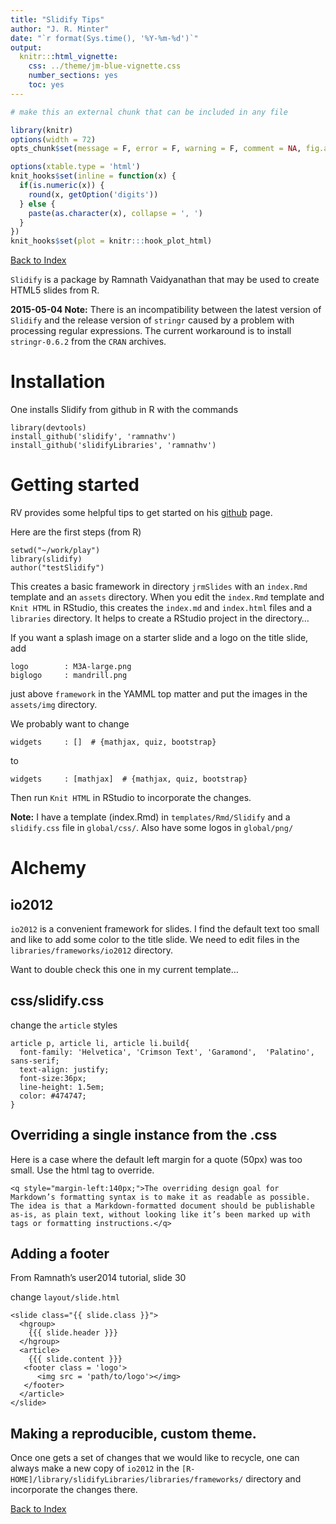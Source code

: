 ```yaml
---
title: "Slidify Tips"
author: "J. R. Minter"
date: "`r format(Sys.time(), '%Y-%m-%d')`"
output:
  knitr:::html_vignette:
    css: ../theme/jm-blue-vignette.css
    number_sections: yes
    toc: yes
---
```


```r
# make this an external chunk that can be included in any file

library(knitr)
options(width = 72)
opts_chunk$set(message = F, error = F, warning = F, comment = NA, fig.align = 'center', dpi = 100, tidy = F, cache.path = '.cache/', fig.path = 'figure/')

options(xtable.type = 'html')
knit_hooks$set(inline = function(x) {
  if(is.numeric(x)) {
    round(x, getOption('digits'))
  } else {
    paste(as.character(x), collapse = ', ')
  }
})
knit_hooks$set(plot = knitr:::hook_plot_html)
```


[Back to Index](../README.html)

``Slidify`` is a package by Ramnath Vaidyanathan that may be used
to create HTML5 slides from R.


**2015-05-04 Note:** There is an incompatibility between the latest version of `Slidify` and the release version of `stringr` caused by a problem with processing regular expressions. The current workaround is to install `stringr-0.6.2` from the `CRAN` archives.

# Installation
One installs Slidify from github in R with the commands

```
library(devtools)
install_github('slidify', 'ramnathv')
install_github('slidifyLibraries', 'ramnathv')
```
# Getting started
RV provides some helpful tips to get started on his
[github](https://github.com/ramnathv/slidify) page.

Here are the first steps (from R)

```
setwd("~/work/play")
library(slidify)
author("testSlidify")
```

This creates a basic framework in directory ``jrmSlides`` with
an ``index.Rmd`` template and an ``assets`` directory. When you
edit the ``index.Rmd`` template and ``Knit HTML`` in RStudio, this
creates the ``index.md`` and ``index.html`` files and a ``libraries``
directory. It helps to create a RStudio project in the directory...

If you want a splash image on a starter slide and a logo on the
title slide, add

```
logo        : M3A-large.png
biglogo     : mandrill.png 
```
just above ``framework`` in the YAMML top matter and put the images
in the ``assets/img`` directory.

We probably want to change
```
widgets     : []  # {mathjax, quiz, bootstrap}
```
to
```
widgets     : [mathjax]  # {mathjax, quiz, bootstrap}
```

Then run ``Knit HTML`` in RStudio
to incorporate the changes.

**Note:** I have a template (index.Rmd) in `templates/Rmd/Slidify` and a `slidify.css` file in `global/css/`. Also have some logos in `global/png/`


# Alchemy

## io2012
``io2012`` is a convenient framework for slides. I find the default
text too small and like to add some color to the title slide. We
need to edit files in the ``libraries/frameworks/io2012`` directory.

Want to double check this one in my current template... 

## css/slidify.css
change the ``article`` styles

```
article p, article li, article li.build{
  font-family: 'Helvetica', 'Crimson Text', 'Garamond',  'Palatino', sans-serif;
  text-align: justify;
  font-size:36px;
  line-height: 1.5em;
  color: #474747;
}
```

## Overriding a single instance from the .css

Here is a case where the default left margin for a quote (50px) was too small. Use the html tag to override.

```
<q style="margin-left:140px;">The overriding design goal for Markdown’s formatting syntax is to make it as readable as possible. The idea is that a Markdown-formatted document should be publishable as-is, as plain text, without looking like it’s been marked up with tags or formatting instructions.</q>

```

## Adding a footer

From Ramnath's user2014 tutorial, slide 30

change `layout/slide.html`

```
<slide class="{{ slide.class }}">
  <hgroup>
    {{{ slide.header }}}
  </hgroup>
  <article>
    {{{ slide.content }}}  
   <footer class = 'logo'>
      <img src = 'path/to/logo'></img>
   </footer>
  </article>
</slide>
```
 
## Making a reproducible, custom theme.

Once one gets a set of changes that we would like
 to recycle, one can always make a new copy of
 ``io2012`` in the ``[R-HOME]/library/slidifyLibraries/libraries/frameworks/`` directory and incorporate the changes there.


[Back to Index](../README.html)
